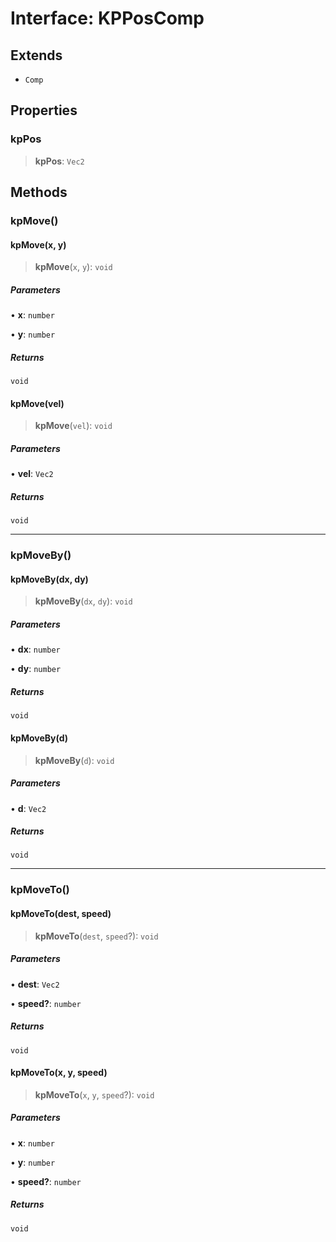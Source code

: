 # Interface: KPPosComp

## Extends

- `Comp`

## Properties

### kpPos

> **kpPos**: `Vec2`

## Methods

### kpMove()

#### kpMove(x, y)

> **kpMove**(`x`, `y`): `void`

##### Parameters

• **x**: `number`

• **y**: `number`

##### Returns

`void`

#### kpMove(vel)

> **kpMove**(`vel`): `void`

##### Parameters

• **vel**: `Vec2`

##### Returns

`void`

***

### kpMoveBy()

#### kpMoveBy(dx, dy)

> **kpMoveBy**(`dx`, `dy`): `void`

##### Parameters

• **dx**: `number`

• **dy**: `number`

##### Returns

`void`

#### kpMoveBy(d)

> **kpMoveBy**(`d`): `void`

##### Parameters

• **d**: `Vec2`

##### Returns

`void`

***

### kpMoveTo()

#### kpMoveTo(dest, speed)

> **kpMoveTo**(`dest`, `speed`?): `void`

##### Parameters

• **dest**: `Vec2`

• **speed?**: `number`

##### Returns

`void`

#### kpMoveTo(x, y, speed)

> **kpMoveTo**(`x`, `y`, `speed`?): `void`

##### Parameters

• **x**: `number`

• **y**: `number`

• **speed?**: `number`

##### Returns

`void`
